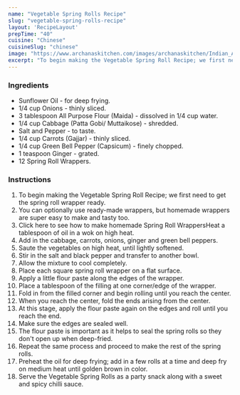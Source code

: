 ---
name: "Vegetable Spring Rolls Recipe"
slug: "vegetable-spring-rolls-recipe"
layout: 'RecipeLayout'
prepTime: "40"
cuisine: "Chinese"
cuisineSlug: "chinese"
image: "https://www.archanaskitchen.com/images/archanaskitchen/Indian_Appetizers/Vegetarian_Spring_Rolls_Recipe_with_Spicy_Schezwan_Sauce-2899.jpg"
excerpt: "To begin making the Vegetable Spring Roll Recipe; we first need to get the spring roll wrapper ready"
---

### Ingredients

- Sunflower Oil - for deep frying.
- 1/4 cup Onions - thinly sliced.
- 3 tablespoon All Purpose Flour (Maida) - dissolved in 1/4 cup water.
- 1/4 cup Cabbage (Patta Gobi/ Muttaikose) - shredded.
- Salt and Pepper - to taste.
- 1/4 cup Carrots (Gajjar) - thinly sliced.
- 1/4 cup Green Bell Pepper (Capsicum) - finely chopped.
- 1 teaspoon Ginger - grated.
- 12 Spring Roll Wrappers.

### Instructions

1. To begin making the Vegetable Spring Roll Recipe; we first need to get the spring roll wrapper ready.
1. You can optionally use ready-made wrappers, but homemade wrappers are super easy to make and tasty too.
1. Click here to see how to make homemade Spring Roll WrappersHeat a tablespoon of oil in a wok on high heat.
1. Add in the cabbage, carrots, onions, ginger and green bell peppers.
1. Saute the vegetables on high heat, until lightly softened.
1. Stir in the salt and black pepper and transfer to another bowl.
1. Allow the mixture to cool completely.
1. Place each square spring roll wrapper on a flat surface.
1. Apply a little flour paste along the edges of the wrapper.
1. Place a tablespoon of the filling at one corner/edge of the wrapper.
1. Fold in from the filled corner and begin rolling until you reach the center.
1. When you reach the center, fold the ends arising from the center.
1. At this stage, apply the flour paste again on the edges and roll until you reach the end.
1. Make sure the edges are sealed well.
1. The flour paste is important as it helps to seal the spring rolls so they don't open up when deep-fried.
1. Repeat the same process and proceed to make the rest of the spring rolls.
1. Preheat the oil for deep frying; add in a few rolls at a time and deep fry on medium heat until golden brown in color.
1. Serve the Vegetable Spring Rolls as a party snack along with a sweet and spicy chilli sauce.
